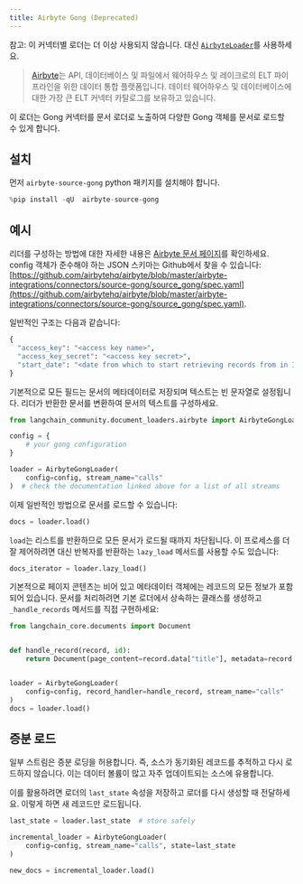 ```yaml
---
title: Airbyte Gong (Deprecated)
---
```


참고: 이 커넥터별 로더는 더 이상 사용되지 않습니다. 대신 [`AirbyteLoader`](/oss/integrations/document_loaders/airbyte)를 사용하세요.

>[Airbyte](https://github.com/airbytehq/airbyte)는 API, 데이터베이스 및 파일에서 웨어하우스 및 레이크로의 ELT 파이프라인을 위한 데이터 통합 플랫폼입니다. 데이터 웨어하우스 및 데이터베이스에 대한 가장 큰 ELT 커넥터 카탈로그를 보유하고 있습니다.

이 로더는 Gong 커넥터를 문서 로더로 노출하여 다양한 Gong 객체를 문서로 로드할 수 있게 합니다.

## 설치

먼저 `airbyte-source-gong` python 패키지를 설치해야 합니다.

```python
%pip install -qU  airbyte-source-gong
```

## 예시

리더를 구성하는 방법에 대한 자세한 내용은 [Airbyte 문서 페이지](https://docs.airbyte.com/integrations/sources/gong/)를 확인하세요.
config 객체가 준수해야 하는 JSON 스키마는 Github에서 찾을 수 있습니다: [https://github.com/airbytehq/airbyte/blob/master/airbyte-integrations/connectors/source-gong/source_gong/spec.yaml](https://github.com/airbytehq/airbyte/blob/master/airbyte-integrations/connectors/source-gong/source_gong/spec.yaml).

일반적인 구조는 다음과 같습니다:

```python
{
  "access_key": "<access key name>",
  "access_key_secret": "<access key secret>",
  "start_date": "<date from which to start retrieving records from in ISO format, e.g. 2020-10-20T00:00:00Z>",
}
```

기본적으로 모든 필드는 문서의 메타데이터로 저장되며 텍스트는 빈 문자열로 설정됩니다. 리더가 반환한 문서를 변환하여 문서의 텍스트를 구성하세요.

```python
from langchain_community.document_loaders.airbyte import AirbyteGongLoader

config = {
    # your gong configuration
}

loader = AirbyteGongLoader(
    config=config, stream_name="calls"
)  # check the documentation linked above for a list of all streams
```

이제 일반적인 방법으로 문서를 로드할 수 있습니다:

```python
docs = loader.load()
```

`load`는 리스트를 반환하므로 모든 문서가 로드될 때까지 차단됩니다. 이 프로세스를 더 잘 제어하려면 대신 반복자를 반환하는 `lazy_load` 메서드를 사용할 수도 있습니다:

```python
docs_iterator = loader.lazy_load()
```

기본적으로 페이지 콘텐츠는 비어 있고 메타데이터 객체에는 레코드의 모든 정보가 포함되어 있습니다. 문서를 처리하려면 기본 로더에서 상속하는 클래스를 생성하고 `_handle_records` 메서드를 직접 구현하세요:

```python
from langchain_core.documents import Document


def handle_record(record, id):
    return Document(page_content=record.data["title"], metadata=record.data)


loader = AirbyteGongLoader(
    config=config, record_handler=handle_record, stream_name="calls"
)
docs = loader.load()
```

## 증분 로드

일부 스트림은 증분 로딩을 허용합니다. 즉, 소스가 동기화된 레코드를 추적하고 다시 로드하지 않습니다. 이는 데이터 볼륨이 많고 자주 업데이트되는 소스에 유용합니다.

이를 활용하려면 로더의 `last_state` 속성을 저장하고 로더를 다시 생성할 때 전달하세요. 이렇게 하면 새 레코드만 로드됩니다.

```python
last_state = loader.last_state  # store safely

incremental_loader = AirbyteGongLoader(
    config=config, stream_name="calls", state=last_state
)

new_docs = incremental_loader.load()
```
